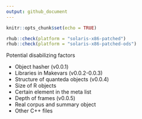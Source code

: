```yaml
---
output: github_document
---
```


```r
knitr::opts_chunk$set(echo = TRUE)
```

```r
rhub::check(platform = "solaris-x86-patched")
rhub::check(platform = "solaris-x86-patched-ods")
```

Potential disabilizing factors

- Object hasher (v0.0.1)
- Libraries in Makevars (v0.0.2-0.0.3)
- Structure of quanteda objects (v0.0.4)
- Size of R objects
- Certain element in the meta list
- Depth of frames (v0.0.5)
- Real corpus and summary object
- Other C++ files
